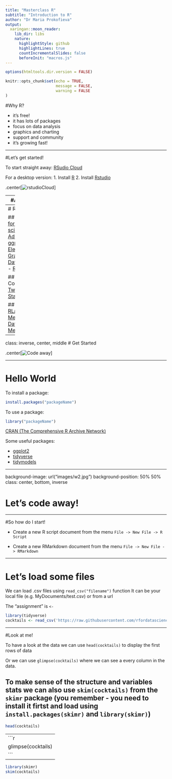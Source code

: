 ```yaml
---
title: "Masterclass R"
subtitle: "Introduction to R"
author: "Dr Maria Prokofieva"
output:
  xaringan::moon_reader:
    lib_dir: libs
    nature:
      highlightStyle: github
      highlightLines: true
      countIncrementalSlides: false
      beforeInit: "macros.js"
---
```

```r
options(htmltools.dir.version = FALSE)

knitr::opts_chunk$set(echo = TRUE,   
                      message = FALSE,
                      warning = FALSE
)
```
#Why R?

- it's free!
- it has lots of packages
- focus on data analysis
- graphics and charting
- support and community
- it's growing fast!

---

#Let's get started!

To start straight away: [RSudio Cloud](https://rstudio.cloud/)

For a desktop version:
1. Install [R](https://cran.rstudio.com/)
2. Install [Rstudio](https://rstudio.com/products/rstudio/download/)

.center[![rstudioCloud](images/rstudiocloud.png)]

---
#At times...

.center[![hard job?](images/coding.png)]

---
# Resoures

## Books
- [R for data science](https://r4ds.had.co.nz/) 
- [Advanced R](https://adv-r.hadley.nz/)
- [ggplot2: Elegant Graphics for Data Analysis](https://ggplot2-book.org/)
- [RMarkdown](https://rmarkdown.rstudio.com/lesson-1.html)

## Community 
- [Twitter](https://twitter.com/search?q=rstats&src=typed_query)
- [Stackoverflow](https://stackoverflow.com/)

## Meetups
- [RLadies Melbourne](https://www.meetup.com/rladies-melbourne/)
- [Data Science Melbourne](https://www.meetup.com/Data-Science-Melbourne/)

---
class: inverse, center, middle
# Get Started

.center[![Code away](images/w1.jpg)]

---

# Hello World

To install a package:

```r
install.packages("packageName")
```

To use a package:

```r
library("packageName")
```

[CRAN (The Comprehensive R Archive Network)](https://cran.r-project.org/)

Some useful packages:

- [ggplot2](https://ggplot2.tidyverse.org/)
- [tidyverse](https://tidyverse.org/)
- [tidymodels](https://www.tidymodels.org/)

---

background-image: url("images/w2.jpg")
background-position: 50% 50%
class: center, bottom, inverse

# Let's code away!

---

#So how do I start!

- Create a new R script document from the menu `File -> New File -> R Script`

- Create a new RMarkdown document from the menu `File -> New File -> RMarkdown` 

---

# Let's load some files

We can load .csv files using `read_csv("filename")` function
It can be your local file (e.g. MyDocuments/test.csv) or from a url

The "assignment" is `<-`

```r
library(tidyverse)
cocktails <- read_csv('https://raw.githubusercontent.com/rfordatascience/tidytuesday/master/data/2020/2020-05-26/cocktails.csv')
```


---

#Look at me!

To have a look at the data we can use `head(cocktails)` to display the first rows of data 

Or we can use `glimpse(cocktails)` where we can see a every column in the data.

To make sense of the structure and variables stats we can also use `skim(cocktails)` from the `skimr` package (you remember - you need to install it firtst and load using  `install.packages(skimr)` and `library(skimr)`)
---
```r
head(cocktails)
```
---
```r
glimpse(cocktails)
```
---
```r
library(skimr)
skim(cocktails)
```





